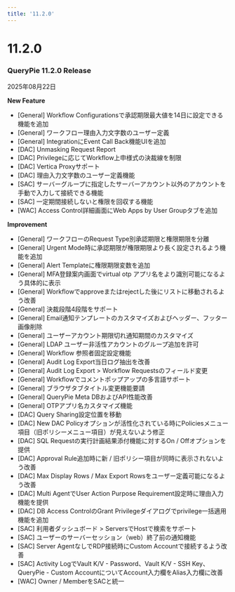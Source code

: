 ```yaml
---
title: '11.2.0'
---
```


# 11.2.0

### QueryPie 11.2.0 Release

2025年08月22日


**New Feature**

* [General] Workflow Configurationsで承認期限最大値を14日に設定できる機能を追加
* [General] ワークフロー理由入力文字数のユーザー定義
* [General] IntegrationにEvent Call Back機能UIを追加
* [DAC] Unmasking Request Report
* [DAC] Privilegeに応じてWorkflow上申様式の決裁線を制限
* [DAC] Vertica Proxyサポート
* [DAC] 理由入力文字数のユーザー定義機能
* [SAC] サーバーグループに指定したサーバーアカウント以外のアカウントを手動で入力して接続できる機能
* [SAC] 一定期間接続しないと権限を回収する機能
* [WAC] Access Control詳細画面にWeb Apps by User Groupタブを追加


**Improvement**

* [General] ワークフローのRequest Type別承認期限と権限期限を分離
* [General] Urgent Mode時に承認期限が権限期限より長く設定されるよう機能を追加
* [General] Alert Templateに権限期限変数を追加
* [General] MFA登録案内画面でvirtual otp アプリ名をより識別可能になるよう具体的に表示
* [General] Workflowでapproveまたはrejectした後にリストに移動されるよう改善
* [General] 決裁段階4段階をサポート
* [General] Email通知テンプレートのカスタマイズおよびヘッダー、フッター画像削除
* [General] ユーザーアカウント期限切れ通知期間のカスタマイズ
* [General] LDAP ユーザー非活性アカウントのグループ追加を許可
* [General] Workflow 参照者固定設定機能
* [General] Audit Log Export当日ログ抽出を改善
* [General] Audit Log Export &gt; Workflow Requestsのフィールド変更
* [General] Workflowでコメントポップアップの多言語サポート
* [General] ブラウザタブタイトル変更機能要請
* [General] QueryPie Meta DBおよびAPI性能改善
* [General] OTPアプリ名カスタマイズ機能
* [DAC] Query Sharing設定位置を移動
* [DAC] New DAC Policyオプションが活性化されている時にPoliciesメニュー項目（旧ポリシーメニュー項目）が見えないよう修正
* [DAC] SQL Requestの実行計画結果添付機能に対するOn / Offオプションを提供
* [DAC] Approval Rule追加時に新 / 旧ポリシー項目が同時に表示されないよう改善
* [DAC] Max Display Rows / Max Export Rowsをユーザー定義可能になるよう改善
* [DAC] Multi AgentでUser Action Purpose Requirement設定時に理由入力機能を提供
* [DAC] DB Access ControlのGrant Privilegeダイアログでprivilege一括適用機能を追加
* [SAC] 利用者ダッシュボード &gt; ServersでHostで検索をサポート
* [SAC] ユーザーのサーバーセッション（web）終了前の通知機能
* [SAC] Server AgentなしでRDP接続時にCustom Accountで接続するよう改善
* [SAC] Activity LogでVault K/V - Password、Vault K/V - SSH Key、QueryPie - Custom AccountについてAccount入力欄をAlias入力欄に改善
* [WAC] Owner / MemberをSACと統一
